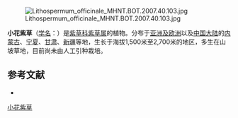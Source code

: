 {{Speciesbox
| name = 小花紫草
| status = 
| status_system = 
| image = Lithospermum officinale.jpeg
| genus = Lithospermum
| species = officinale
| authority = L.
}}
[[File:Lithospermum_officinale_MHNT.BOT.2007.40.103.jpg|thumb]]

'''小花紫草'''（[[学名|学名]]：{{lang|la|''Lithospermum officinale''}}）是[[紫草科|紫草科]][[紫草属|紫草属]]的植物。分布于[[亚洲及欧洲|亚洲及欧洲]]以及[[中国大陆|中国大陆]]的[[内蒙古|内蒙古]]、[[宁夏|宁夏]]、[[甘肃|甘肃]]、[[新疆|新疆]]等地，生长于海拔1,500米至2,700米的地区，多生在山坡草地，目前尚未由人工引种栽培。

== 参考文献 ==
<div class="references-small">
* {{cite web| url =http://www.bioinfo.cn/db05/KmzwSpecies.php?action=view&id=2504| title =小花紫草| work =《中国高等植物数据库全库》| publisher =中国科学院微生物研究所| author =昆明植物研究所| accessdate =2009-02-23| deadurl =yes| archiveurl =https://web.archive.org/web/20160305031826/http://www.bioinfo.cn/db05/KmzwSpecies.php?action=view&id=2504| archivedate =2016-03-05}}
</div>
{{Taxonbar|from=Q515267}}

[[Category:紫草属|小花紫草]]


{{植物小作品}}